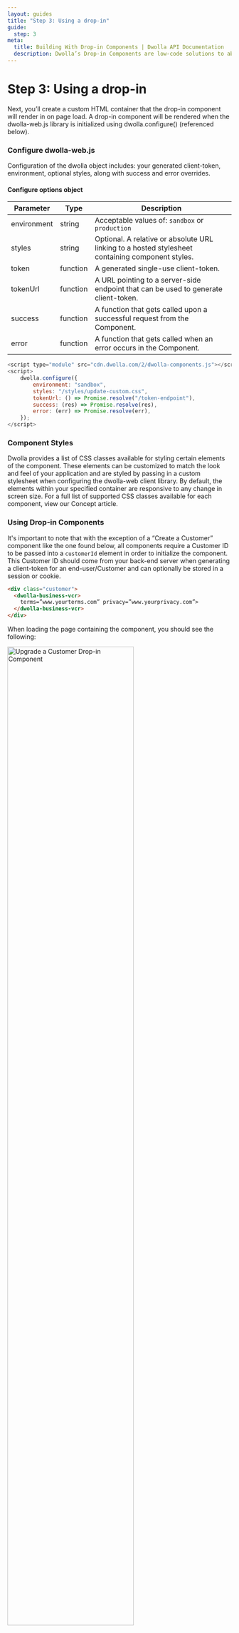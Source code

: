 ```yaml
---
layout: guides
title: "Step 3: Using a drop-in"
guide:
  step: 3
meta:
  title: Building With Drop-in Components | Dwolla API Documentation
  description: Dwolla’s Drop-in Components are low-code solutions to abstract away the complexity of integrating with a payment API and act as a shortcut to completing a payment integration.
---
```



# Step 3: Using a drop-in

Next, you’ll create a custom HTML container that the drop-in component will render in on page load. A drop-in component will be rendered when the dwolla-web.js library is initialized using dwolla.configure() (referenced below).

### Configure dwolla-web.js

Configuration of the dwolla object includes: your generated client-token, environment, optional styles, along with success and error overrides.

#### Configure options object

| Parameter   | Type     | Description                                                                                      |
| ----------- | -------- | ------------------------------------------------------------------------------------------------ |
| environment | string   | Acceptable values of: `sandbox` or `production`                                                  |
| styles      | string   | Optional. A relative or absolute URL linking to a hosted stylesheet containing component styles. |
| token       | function | A generated single-use client-token.                                                             |
| tokenUrl    | function | A URL pointing to a server-side endpoint that can be used to generate client-token.              |
| success     | function | A function that gets called upon a successful request from the Component.                        |
| error       | function | A function that gets called when an error occurs in the Component.                               |

```javascript
<script type="module" src="cdn.dwolla.com/2/dwolla-components.js"></script>
<script>
    dwolla.configure({
        environment: "sandbox",
        styles: "/styles/update-custom.css",
        tokenUrl: () => Promise.resolve("/token-endpoint"),
        success: (res) => Promise.resolve(res),
        error: (err) => Promise.resolve(err),
    });
</script>
```

### Component Styles

Dwolla provides a list of CSS classes available for styling certain elements of the component. These elements can be customized to match the look and feel of your application and are styled by passing in a custom stylesheet when configuring the dwolla-web client library. By default, the elements within your specified container are responsive to any change in screen size. For a full list of supported CSS classes available for each component, view our Concept article.

### Using Drop-in Components

It's important to note that with the exception of a “Create a Customer” component like the one found below, all components require a Customer ID to be passed into a `customerId` element in order to initialize the component. This Customer ID should come from your back-end server when generating a client-token for an end-user/Customer and can optionally be stored in a session or cookie.

```html
<div class="customer">
  <dwolla-business-vcr>
    terms=”www.yourterms.com” privacy=”www.yourprivacy.com”>
  </dwolla-business-vcr>
</div>
```

When loading the page containing the component, you should see the following:

<Image
  src={customerUpgradeDropIn}
  alt="Upgrade a Customer Drop-in Component"
  width="75%"
  height="75%"
/>

### Handle component success and errors

Upon submission of form components, a user facing message will be displayed to the end user on success or error. These user facing messages can be styled via custom div and span CSS classes corresponding to:

- `dwolla-success` and `dwolla-success-message`
- `dwolla-error` and `dwolla-error-message`

On ‘success’ the creation of a new resource will result in a JSON response that’s returned with a `location` key:value pair including a link to the created resource. For example:

`{ location: https://api.dwolla.com/documents/{id} }`

Updates to an existing resource will result in the actual JSON response which corresponds to the action that occurred.
